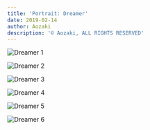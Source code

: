 ```yaml
---
title: 'Portrait: Dreamer'
date: 2019-02-14
author: Aozaki
description: '© Aozaki, ALL RIGHTS RESERVED'
---
```



![Dreamer 1](#photography/20190214_dreamer/0001.jpg)

![Dreamer 2](#photography/20190214_dreamer/0002.jpg)

![Dreamer 3](#photography/20190214_dreamer/0003.jpg)

![Dreamer 4](#photography/20190214_dreamer/0004.jpg)

![Dreamer 5](#photography/20190214_dreamer/0005.jpg)

![Dreamer 6](#photography/20190214_dreamer/0006.jpg)

<Navi Date="2019" Name="dreamer" />
